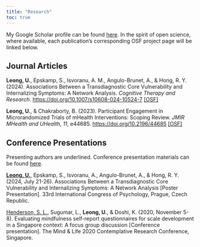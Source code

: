 ```yaml
---
title: "Research"
toc: true
---
```


My Google Scholar profile can be found [here](https://scholar.google.com.sg/citations?user=P9Tl79kAAAAJ&hl=en). In the spirit of open science, where available, each publication's corresponding OSF project page will be linked below.

## Journal Articles

**Leong, U.**, Epskamp, S., Isvoranu, A. M., Angulo-Brunet, A., & Hong, R. Y. (2024). Associations Between a Transdiagnostic Core Vulnerability and Internalizing Symptoms: A Network Analysis. *Cognitive Therapy and Research*. <https://doi.org/10.1007/s10608-024-10524-7> [\[OSF\]](https://osf.io/z5t8d/)

**Leong, U.**, & Chakraborty, B. (2023). Participant Engagement in Microrandomized Trials of mHealth Interventions: Scoping Review. *JMIR MHealth and UHealth*, *11*, e44685. <https://doi.org/10.2196/44685> [\[OSF\]](https://osf.io/xdnr8/)

<!-- ## Preprints -->

<!-- **Leong, U.**, Epskamp, S., Isvoranu, A., Angulo-Brunet, A., & Hong, R. Y. (2024). Associations Between a Transdiagnostic Core Vulnerability and Internalizing Symptoms: A Network Analysis. *PsyArXiv*. <https://doi.org/10.31234/osf.io/cwd46> -->

## Conference Presentations

Presenting authors are underlined. Conference presentation materials can be found [here](https://osf.io/rju35/).

<u>**Leong, U.**</u>, Epskamp, S., Isvoranu, A., Angulo-Brunet, A., & Hong, R. Y. (2024, July 21-26). Associations Between a Transdiagnostic Core Vulnerability and Internalizing Symptoms: A Network Analysis \[Poster Presentation\]. 33rd International Congress of Psychology, Prague, Czech Republic.

<u>Henderson, S. L.</u>, Sugumar, L., **Leong, U.**, & Doshi, K. (2020, November 5-8). Evaluating mindfulness self-report questionnaires for scale development in a Singapore context: A focus group discussion \[Conference presentation\]. The Mind & Life 2020 Contemplative Research Conference, Singapore.
